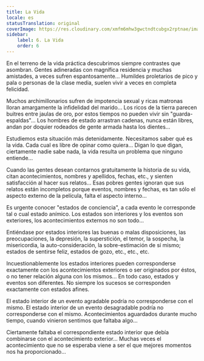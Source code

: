 ```yaml
---
title: La Vida
locale: es
statusTranslation: original
coverImage: https://res.cloudinary.com/xmfm6mhw3gwctndtcubgx2rptnae/image/upload/v1740468922/small_cover_tratado_de_psicologia_revolucionaria_a4c0dca4e0.webp
sidebar:
    label: 6. La Vida
    order: 6
---
```

En el terreno de la vida práctica descubrimos siempre contrastes que asombran. Gentes adineradas con magnífica residencia y muchas amistades, a veces sufren espantosamente... Humildes proletarios de pico y pala o personas de la clase media, suelen vivir a veces en completa felicidad.

Muchos archimillonarios sufren de impotencia sexual y ricas matronas lloran amargamente la infidelidad del marido... Los ricos de la tierra parecen buitres entre jaulas de oro, por estos tiempos no pueden vivir sin "guarda-espaldas"... Los hombres de estado arrastran cadenas, nunca están libres, andan por doquier rodeados de gente armada hasta los dientes...

Estudiemos esta situación más detenidamente. Necesitamos saber qué es la vida. Cada cual es libre de opinar como quiera... Digan lo que digan, ciertamente nadie sabe nada, la vida resulta un problema que ninguno entiende...

Cuando las gentes desean contarnos gratuitamente la historia de su vida, citan acontecimientos, nombres y apellidos, fechas, etc., y sienten satisfacción al hacer sus relatos... Esas pobres gentes ignoran que sus relatos están incompletos porque eventos, nombres y fechas, es tan sólo el aspecto externo de la película, falta el aspecto interno...

Es urgente conocer "estados de conciencia", a cada evento le corresponde tal o cual estado anímico. Los estados son interiores y los eventos son exteriores, los acontecimientos externos no son todo...

Entiéndase por estados interiores las buenas o malas disposiciones, las preocupaciones, la depresión, la superstición, el temor, la sospecha, la misericordia, la auto-consideración, la sobre-estimación de sí mismo; estados de sentirse feliz, estados de gozo, etc., etc., etc.

Incuestionablemente los estados interiores pueden corresponderse exactamente con los acontecimientos exteriores o ser originados por éstos, o no tener relación alguna con los mismos... En todo caso, estados y eventos son diferentes. No siempre los sucesos se corresponden exactamente con estados afines.

El estado interior de un evento agradable podría no corresponderse con el mismo. El estado interior de un evento desagradable podría no corresponderse con el mismo. Acontecimientos aguardados durante mucho tiempo, cuando vinieron sentimos que faltaba algo...

Ciertamente faltaba el correspondiente estado interior que debía combinarse con el acontecimiento exterior... Muchas veces el acontecimiento que no se esperaba viene a ser el que mejores momentos nos ha proporcionado...
